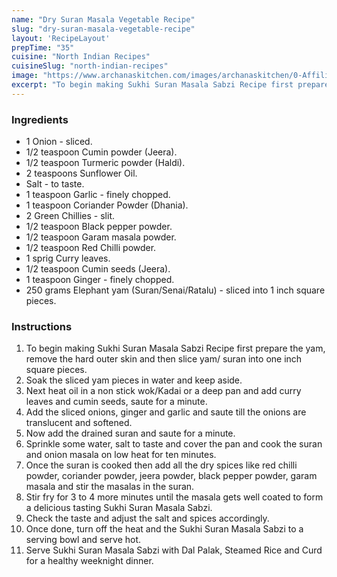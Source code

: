 ---
name: "Dry Suran Masala Vegetable Recipe"
slug: "dry-suran-masala-vegetable-recipe"
layout: 'RecipeLayout'
prepTime: "35"
cuisine: "North Indian Recipes"
cuisineSlug: "north-indian-recipes"
image: "https://www.archanaskitchen.com/images/archanaskitchen/0-Affiliate-Articles/Sukhi_Suran_Masala_Sabzi_Recipe_-_Sukhi_Masala_Jimikand_5_1600.jpg"
excerpt: "To begin making Sukhi Suran Masala Sabzi Recipe first prepare the yam, remove the hard outer skin and then slice yam suran into one inch square pieces"
---

### Ingredients

- 1 Onion - sliced.
- 1/2 teaspoon Cumin powder (Jeera).
- 1/2 teaspoon Turmeric powder (Haldi).
- 2 teaspoons Sunflower Oil.
- Salt - to taste.
- 1 teaspoon Garlic - finely chopped.
- 1 teaspoon Coriander Powder (Dhania).
- 2 Green Chillies - slit.
- 1/2 teaspoon Black pepper powder.
- 1/2 teaspoon Garam masala powder.
- 1/2 teaspoon Red Chilli powder.
- 1 sprig Curry leaves.
- 1/2 teaspoon Cumin seeds (Jeera).
- 1 teaspoon Ginger - finely chopped.
- 250 grams Elephant yam (Suran/Senai/Ratalu) - sliced into 1 inch square pieces.

### Instructions

1. To begin making Sukhi Suran Masala Sabzi Recipe first prepare the yam, remove the hard outer skin and then slice yam/ suran into one inch square pieces.
1. Soak the sliced yam pieces in water and keep aside.
1. Next heat oil in a non stick wok/Kadai or a deep pan and add curry leaves and cumin seeds, saute for a minute.
1. Add the sliced onions, ginger and garlic and saute till the onions are translucent and softened.
1. Now add the drained suran and saute for a minute.
1. Sprinkle some water, salt to taste and cover the pan and cook the suran and onion masala on low heat for ten minutes.
1. Once the suran is cooked then add all the dry spices like red chilli powder, coriander powder, jeera powder, black pepper powder, garam masala and stir the masalas in the suran.
1. Stir fry for 3 to 4 more minutes until the masala gets well coated to form a delicious tasting Sukhi Suran Masala Sabzi.
1. Check the taste and adjust the salt and spices accordingly.
1. Once done, turn off the heat and the Sukhi Suran Masala Sabzi to a serving bowl and serve hot.
1. Serve Sukhi Suran Masala Sabzi with Dal Palak, Steamed Rice and Curd for a healthy weeknight dinner.
